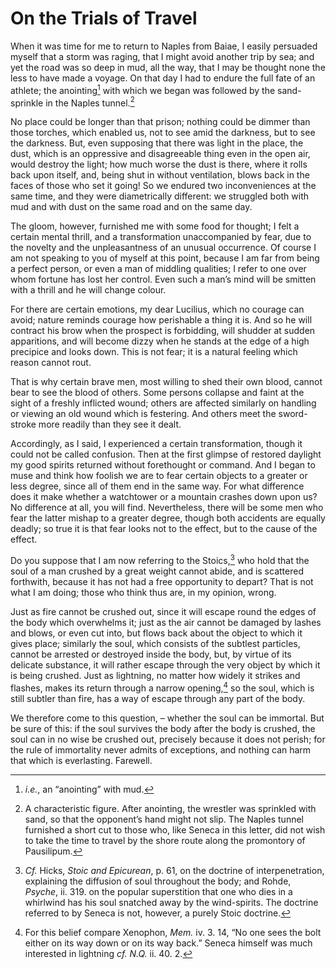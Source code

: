 # On the Trials of Travel

When it was time for me to return to Naples from Baiae, I easily persuaded myself that a storm was raging, that I might avoid another trip by sea; and yet the road was so deep in mud, all the way, that I may be thought none the less to have made a voyage.
On that day I had to endure the full fate of an athlete; the anointing[^57-1] with which we began was followed by the sand-sprinkle in the Naples tunnel.[^57-2]

No place could be longer than that prison; nothing could be dimmer than those torches, which enabled us, not to see amid the darkness, but to see the darkness.
But, even supposing that there was light in the place, the dust, which is an oppressive and disagreeable thing even in the open air, would destroy the light; how much worse the dust is there, where it rolls back upon itself, and, being shut in without ventilation, blows back in the faces of those who set it going!
So we endured two inconveniences at the same time, and they were diametrically different: we struggled both with mud and with dust on the same road and on the same day.

The gloom, however, furnished me with some food for thought; I felt a certain mental thrill, and a transformation unaccompanied by fear, due to the novelty and the unpleasantness of an unusual occurrence.
Of course I am not speaking to you of myself at this point, because I am far from being a perfect person, or even a man of middling qualities; I refer to one over whom fortune has lost her control.
Even such a man's mind will be smitten with a thrill and he will change colour.

For there are certain emotions, my dear Lucilius, which no courage can avoid; nature reminds courage how perishable a thing it is.
And so he will contract his brow when the prospect is forbidding, will shudder at sudden apparitions, and will become dizzy when he stands at the edge of a high precipice and looks down.
This is not fear; it is a natural feeling which reason cannot rout.

That is why certain brave men, most willing to shed their own blood, cannot bear to see the blood of others.
Some persons collapse and faint at the sight of a freshly inflicted wound; others are affected similarly on handling or viewing an old wound which is festering.
And others meet the sword-stroke more readily than they see it dealt.

Accordingly, as I said, I experienced a certain transformation, though it could not be called confusion.
Then at the first glimpse of restored daylight my good spirits returned without forethought or command.
And I began to muse and think how foolish we are to fear certain objects to a greater or less degree, since all of them end in the same way.
For what difference does it make whether a watchtower or a mountain crashes down upon us?
No difference at all, you will find.
Nevertheless, there will be some men who fear the latter mishap to a greater degree, though both accidents are equally deadly; so true it is that fear looks not to the effect, but to the cause of the effect.

Do you suppose that I am now referring to the Stoics,[^57-3] who hold that the soul of a man crushed by a great weight cannot abide, and is scattered forthwith, because it has not had a free opportunity to depart?
That is not what I am doing; those who think thus are, in my opinion, wrong.

Just as fire cannot be crushed out, since it will escape round the edges of the body which overwhelms it; just as the air cannot be damaged by lashes and blows, or even cut into, but flows back about the object to which it gives place; similarly the soul, which consists of the subtlest particles, cannot be arrested or destroyed inside the body, but, by virtue of its delicate substance, it will rather escape through the very object by which it is being crushed.
Just as lightning, no matter how widely it strikes and flashes, makes its return through a narrow opening,[^57-4] so the soul, which is still subtler than fire, has a way of escape through any part of the body.

We therefore come to this question, -- whether the soul can be immortal.
But be sure of this: if the soul survives the body after the body is crushed, the soul can in no wise be crushed out, precisely because it does not perish; for the rule of immortality never admits of exceptions, and nothing can harm that which is everlasting.
Farewell.

[^57-1]: *i.e.*, an "anointing" with mud.

[^57-2]: A characteristic figure. After anointing, the wrestler was sprinkled with sand, so that the opponent's hand might not slip. The Naples tunnel furnished a short cut to those who, like Seneca in this letter, did not wish to take the time to travel by the shore route along the promontory of Pausilipum.

[^57-3]: *Cf.* Hicks, *Stoic and Epicurean*, p. 61, on the doctrine of interpenetration, explaining the diffusion of soul throughout the body; and Rohde, *Psyche*, ii. 319. on the popular superstition that one who dies in a whirlwind has his soul snatched away by the wind-spirits. The doctrine referred to by Seneca is not, however, a purely Stoic doctrine.

[^57-4]: For this belief compare Xenophon, *Mem.* iv. 3. 14, "No one sees the bolt either on its way down or on its way back." Seneca himself was much interested in lightning *cf.* *N.Q.* ii. 40. 2.
